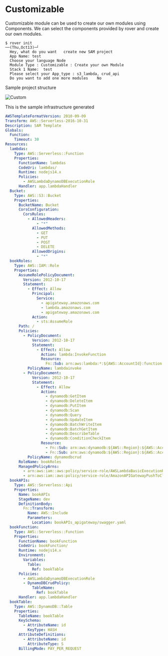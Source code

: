 # Customizable


Customizable module can be used to create our own modules using Components. We can select the components provided by rover and create our own modules.

``` shell
$ rover init                                                                                                                                                                                        ──(Thu,Oct13)─┘
  Hey, what do you want   create new SAM project
  App Name: test
  Choose your language Node
  Module Type : Customizable : Create your own Module
  Stack 1 Name:  test
  Please select your App_type : s3_lambda, crud_api
  Do you want to add one more modules    No
```

Sample project structure


![Custom](../.././assets/custom.png)

This is the sample infrastructure generated

```yml
AWSTemplateFormatVersion: 2010-09-09
Transform: AWS::Serverless-2016-10-31
Description: SAM Template
Globals:
  Function:
    Timeout: 30
Resources:
  lambdas:
    Type: AWS::Serverless::Function
    Properties:
      FunctionName: lambdas
      CodeUri: lambdas/
      Runtime: nodejs14.x
      Policies:
        - AWSLambdaDynamoDBExecutionRole
      Handler: app.lambdaHandler
  Bucket:
    Type: AWS::S3::Bucket
    Properties:
      BucketName: Bucket
      CorsConfiguration:
        CorsRules:
          - AllowedHeaders:
              - "*"
            AllowedMethods:
              - GET
              - PUT
              - POST
              - DELETE
            AllowedOrigins:
              - "*"
  bookRoles:
    Type: AWS::IAM::Role
    Properties:
      AssumeRolePolicyDocument:
        Version: 2012-10-17
        Statement:
          - Effect: Allow
            Principal:
              Service:
                - apigateway.amazonaws.com
                - lambda.amazonaws.com
                - apigateway.amazonaws.com
            Action:
              - sts:AssumeRole
      Path: /
      Policies:
        - PolicyDocument:
            Version: 2012-10-17
            Statement:
              - Effect: Allow
                Action: lambda:InvokeFunction
                Resource:
                  Fn::Sub: arn:aws:lambda:*:${AWS::AccountId}:function:*
          PolicyName: lambdainvoke
        - PolicyDocument:
            Version: 2012-10-17
            Statement:
              - Effect: Allow
                Action:
                  - dynamodb:GetItem
                  - dynamodb:DeleteItem
                  - dynamodb:PutItem
                  - dynamodb:Scan
                  - dynamodb:Query
                  - dynamodb:UpdateItem
                  - dynamodb:BatchWriteItem
                  - dynamodb:BatchGetItem
                  - dynamodb:DescribeTable
                  - dynamodb:ConditionCheckItem
                Resource:
                  - Fn::Sub: arn:aws:dynamodb:${AWS::Region}:${AWS::AccountId}:table/bookTable
                  - Fn::Sub: arn:aws:dynamodb:${AWS::Region}:${AWS::AccountId}:table/bookTable/index/*
          PolicyName: dynamodbcrud
      RoleName: bookRoles
      ManagedPolicyArns:
        - arn:aws:iam::aws:policy/service-role/AWSLambdaBasicExecutionRole
        - arn:aws:iam::aws:policy/service-role/AmazonAPIGatewayPushToCloudWatchLogs
  bookAPIs:
    Type: AWS::Serverless::Api
    Properties:
      Name: bookAPIs
      StageName: dev
      DefinitionBody:
        Fn::Transform:
          Name: AWS::Include
          Parameters:
            Location: bookAPIs_apigateway/swagger.yaml
  bookFunction:
    Type: AWS::Serverless::Function
    Properties:
      FunctionName: bookFunction
      CodeUri: bookFunction/
      Runtime: nodejs14.x
      Environment:
        Variables:
          Table:
            Ref: bookTable
      Policies:
        - AWSLambdaDynamoDBExecutionRole
        - DynamoDBCrudPolicy:
            TableName:
              Ref: bookTable
      Handler: app.lambdaHandler
  bookTable:
    Type: AWS::DynamoDB::Table
    Properties:
      TableName: bookTable
      KeySchema:
        - AttributeName: id
          KeyType: HASH
      AttributeDefinitions:
        - AttributeName: id
          AttributeType: S
      BillingMode: PAY_PER_REQUEST

```
